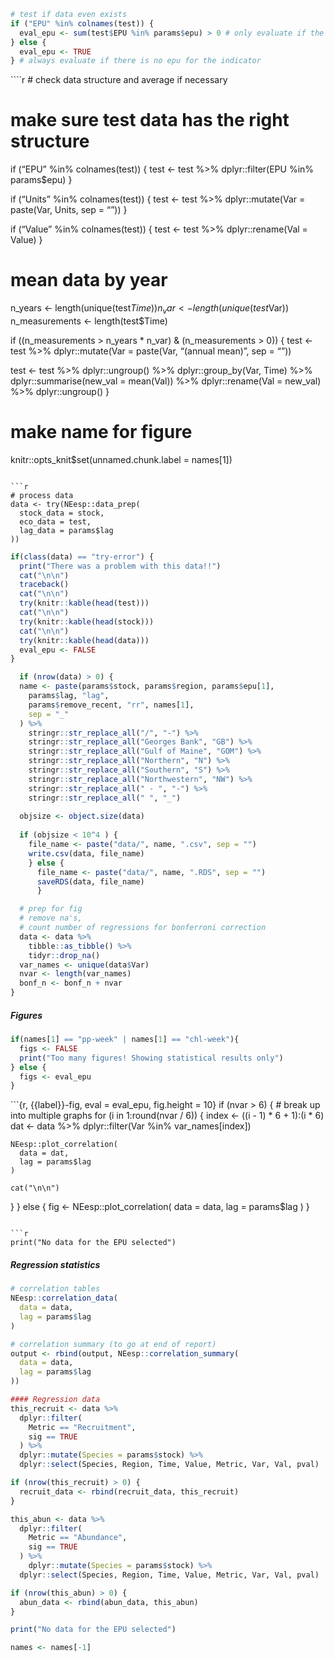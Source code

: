 ```r
# test if data even exists
if ("EPU" %in% colnames(test)) {
  eval_epu <- sum(test$EPU %in% params$epu) > 0 # only evaluate if the selected epu is in the indicator data set
} else {
  eval_epu <- TRUE
} # always evaluate if there is no epu for the indicator
```

````r
# check data structure and average if necessary

# make sure test data has the right structure
if ("EPU" %in% colnames(test)) {
  test <- test %>%
    dplyr::filter(EPU %in% params$epu)
}

if ("Units" %in% colnames(test)) {
  test <- test %>%
    dplyr::mutate(Var = paste(Var, Units, sep = "\n"))
}

if ("Value" %in% colnames(test)) {
  test <- test %>%
    dplyr::rename(Val = Value)
}

# mean data by year
n_years <- length(unique(test$Time))
n_var <- length(unique(test$Var))
n_measurements <- length(test$Time)

if ((n_measurements > n_years * n_var) &
  (n_measurements > 0)) {
  test <- test %>%
    dplyr::mutate(Var = paste(Var, "(annual mean)", sep = "\n"))
  
  test <- test %>%
  dplyr::ungroup() %>%
  dplyr::group_by(Var, Time) %>%
  dplyr::summarise(new_val = mean(Val)) %>%
  dplyr::rename(Val = new_val) %>%
  dplyr::ungroup()
}

# make name for figure
knitr::opts_knit$set(unnamed.chunk.label = names[1])
```

```r
# process data
data <- try(NEesp::data_prep(
  stock_data = stock,
  eco_data = test,
  lag_data = params$lag
))
```

```r
if(class(data) == "try-error") {
  print("There was a problem with this data!!")
  cat("\n\n")
  traceback()
  cat("\n\n")
  try(knitr::kable(head(test)))
  cat("\n\n")
  try(knitr::kable(head(stock)))
  cat("\n\n")
  try(knitr::kable(head(data)))
  eval_epu <- FALSE
}
```

```r
  if (nrow(data) > 0) {
  name <- paste(params$stock, params$region, params$epu[1],
    params$lag, "lag",
    params$remove_recent, "rr", names[1],
    sep = "_"
  ) %>%
    stringr::str_replace_all("/", "-") %>%
    stringr::str_replace_all("Georges Bank", "GB") %>%
    stringr::str_replace_all("Gulf of Maine", "GOM") %>%
    stringr::str_replace_all("Northern", "N") %>%
    stringr::str_replace_all("Southern", "S") %>%
    stringr::str_replace_all("Northwestern", "NW") %>%
    stringr::str_replace_all(" - ", "-") %>%
    stringr::str_replace_all(" ", "_")
  
  objsize <- object.size(data)
  
  if (objsize < 10^4 ) {
    file_name <- paste("data/", name, ".csv", sep = "")
    write.csv(data, file_name)
    } else {
      file_name <- paste("data/", name, ".RDS", sep = "")
      saveRDS(data, file_name)
      }

  # prep for fig
  # remove na's,
  # count number of regressions for bonferroni correction
  data <- data %>%
    tibble::as_tibble() %>%
    tidyr::drop_na()
  var_names <- unique(data$Var)
  nvar <- length(var_names)
  bonf_n <- bonf_n + nvar
}
```

##### Figures {-}
```r
if(names[1] == "pp-week" | names[1] == "chl-week"){
  figs <- FALSE
  print("Too many figures! Showing statistical results only")
} else {
  figs <- eval_epu
}
```

```{r, {{label}}-fig, eval = eval_epu, fig.height = 10}
if (nvar > 6) { # break up into multiple graphs
  for (i in 1:round(nvar / 6)) {
    index <- ((i - 1) * 6 + 1):(i * 6)
    dat <- data %>%
      dplyr::filter(Var %in% var_names[index])

    NEesp::plot_correlation(
      data = dat,
      lag = params$lag
    )

    cat("\n\n")
  }
} else {
    fig <- NEesp::plot_correlation(
      data = data,
      lag = params$lag
    )
}
```

```r
print("No data for the EPU selected")
```

##### Regression statistics {-}
```r
# correlation tables
NEesp::correlation_data(
  data = data,
  lag = params$lag
)

# correlation summary (to go at end of report)
output <- rbind(output, NEesp::correlation_summary(
  data = data,
  lag = params$lag
))
```

```r
#### Regression data
this_recruit <- data %>%
  dplyr::filter(
    Metric == "Recruitment",
    sig == TRUE
  ) %>%
  dplyr::mutate(Species = params$stock) %>%
  dplyr::select(Species, Region, Time, Value, Metric, Var, Val, pval)

if (nrow(this_recruit) > 0) {
  recruit_data <- rbind(recruit_data, this_recruit)
}

this_abun <- data %>%
  dplyr::filter(
    Metric == "Abundance",
    sig == TRUE
  ) %>%
    dplyr::mutate(Species = params$stock) %>%
  dplyr::select(Species, Region, Time, Value, Metric, Var, Val, pval)

if (nrow(this_abun) > 0) {
  abun_data <- rbind(abun_data, this_abun)
}
```

```r
print("No data for the EPU selected")
```

```r
names <- names[-1]
```
